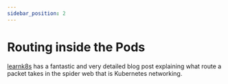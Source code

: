 ```yaml
---
sidebar_position: 2
---
```


# Routing inside the Pods

[learnk8s](https://learnk8s.io/kubernetes-network-packets) has a fantastic and very detailed
blog post explaining what route a packet takes in the spider web that is Kubernetes networking.
